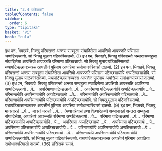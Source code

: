 ```yaml
---
title: "3.4 छत्तिंसक"
tableOfContents: false
sidebar:
  order: 6
type: "tipitaka"
basket: "vi"
book: "cula"
---
```



<DynamicBreadcrumb />

<Division number="165" book="cula">

<Paragraph number="691" book="cula">
इध पन, भिक्खवे, भिक्खु परिवसन्तो अन्तरा सम्बहुला संघादिसेसा आपत्तियो आपज्जति परिमाणा अप्पटिच्छन्नायो. सो भिक्खु मूलाय पटिकस्सितब्बो. (1)
</Paragraph>

<Paragraph number="692" book="cula">
इध पन, भिक्खवे, भिक्खु परिवसन्तो अन्तरा सम्बहुला संघादिसेसा आपत्तियो आपज्जति परिमाणा पटिच्छन्नायो. सो भिक्खु मूलाय पटिकस्सितब्बो. यथापटिच्छन्नानञ्चस्स आपत्तीनं पुरिमाय आपत्तिया समोधानपरिवासो दातब्बो. (2)
</Paragraph>

<Paragraph number="693" book="cula">
इध पन, भिक्खवे, भिक्खु परिवसन्तो अन्तरा सम्बहुला संघादिसेसा आपत्तियो आपज्जति परिमाणा पटिच्छन्नायोपि अप्पटिच्छन्नायोपि. सो भिक्खु मूलाय पटिकस्सितब्बो. यथापटिच्छन्नानञ्चस्स आपत्तीनं पुरिमाय आपत्तिया समोधानपरिवासो दातब्बो. (3)
</Paragraph>

<Paragraph number="694" book="cula">
इध पन, भिक्खवे, भिक्खु परिवसन्तो अन्तरा सम्बहुला संघादिसेसा आपत्तियो आपज्जति अपरिमाणा अप्पटिच्छन्नायो …पे…  अपरिमाणा पटिच्छन्नायो …पे…  अपरिमाणा पटिच्छन्नायोपि अप्पटिच्छन्नायोपि …पे…  परिमाणायोपि अपरिमाणायोपि अप्पटिच्छन्नायो …पे…  परिमाणायोपि अपरिमाणायोपि पटिच्छन्नायो …पे…  परिमाणायोपि अपरिमाणायोपि पटिच्छन्नायोपि अप्पटिच्छन्नायोपि. सो भिक्खु मूलाय पटिकस्सितब्बो. यथापटिच्छन्नानञ्चस्स आपत्तीनं पुरिमाय आपत्तिया समोधानपरिवासो दातब्बो. (9)
</Paragraph>

<Paragraph number="695" book="cula">
इध पन, भिक्खवे, भिक्खु मानत्तारहो …पे…  मानत्तं चरन्तो …पे…  (यथापरिवासं तथा वित्थारेतब्बं) अब्भानारहो अन्तरा सम्बहुला संघादिसेसा, आपत्तियो आपज्जति परिमाणा अप्पटिच्छन्नायो …पे…  परिमाणा पटिच्छन्नायो …पे…  परिमाणा पटिच्छन्नायोपि अप्पटिच्छन्नायोपि …पे…  अपरिमाणा अप्पटिच्छन्नायो …पे…  अपरिमाणा पटिच्छन्नायो …पे…  अपरिमाणा पटिच्छन्नायोपि अप्पटिच्छन्नायोपि …पे…  परिमाणायोपि अपरिमाणायोपि अप्पटिच्छन्नायो …पे…  परिमाणायोपि अपरिमाणायोपि पटिच्छन्नायो …पे…  परिमाणायोपि अपरिमाणायोपि पटिच्छन्नायोपि अप्पटिच्छन्नायोपि. सो भिक्खु मूलाय पटिकस्सितब्बो. यथापटिच्छन्नानञ्चस्स आपत्तीनं पुरिमाय आपत्तिया समोधानपरिवासो दातब्बो. (36)

</Paragraph>
</Division>

<Paragraph number="696" type="center" book="cula">
छत्तिंसकं समत्तं.
</Paragraph>